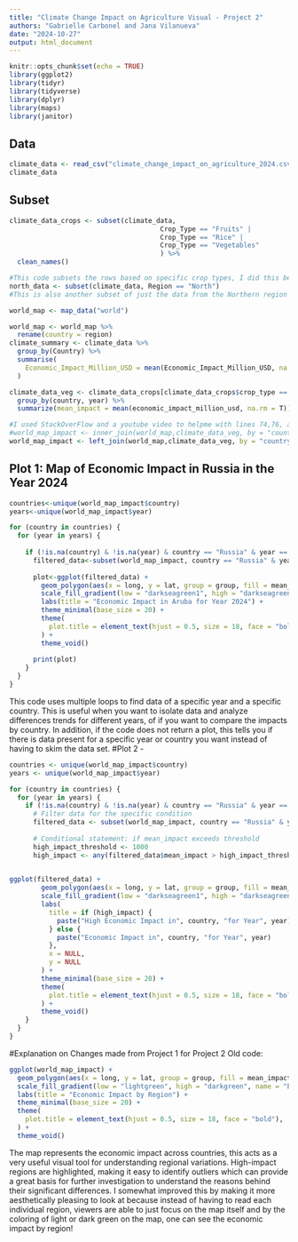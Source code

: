 ```yaml
---
title: "Climate Change Impact on Agriculture Visual - Project 2"
authors: "Gabrielle Carbonel and Jana Vilanueva"
date: "2024-10-27"
output: html_document
---
```


```r
knitr::opts_chunk$set(echo = TRUE)
library(ggplot2)
library(tidyr)
library(tidyverse)
library(dplyr)
library(maps)
library(janitor)
```

## Data

```r
climate_data <- read_csv("climate_change_impact_on_agriculture_2024.csv")
climate_data
```

## Subset

```r
climate_data_crops <- subset(climate_data,
                                      Crop_Type == "Fruits" |
                                      Crop_Type == "Rice" |
                                      Crop_Type == "Vegetables" 
                                      ) %>%
  clean_names()

#This code subsets the rows based on specific crop types, I did this because there were way too many crops to plot on one graph
north_data <- subset(climate_data, Region == "North")
#This is also another subset of just the data from the Northern region
```

```r
world_map <- map_data("world")

world_map <- world_map %>%
  rename(country = region)
climate_summary <- climate_data %>%
  group_by(Country) %>%
  summarise(
    Economic_Impact_Million_USD = mean(Economic_Impact_Million_USD, na.rm = TRUE)
  )

climate_data_veg <- climate_data_crops[climate_data_crops$crop_type == "Vegetables",] %>% 
  group_by(country, year) %>%
  summarize(mean_impact = mean(economic_impact_million_usd, na.rm = T))

#I used StackOverFlow and a youtube video to helpme with lines 74,76, and 77)
#world_map_impact <- inner_join(world_map,climate_data_veg, by = "country")
world_map_impact <- left_join(world_map,climate_data_veg, by = "country")
```

## Plot 1: Map of Economic Impact in Russia in the Year 2024

```r
countries<-unique(world_map_impact$country)
years<-unique(world_map_impact$year)

for (country in countries) {
  for (year in years) {
    
    if (!is.na(country) & !is.na(year) & country == "Russia" & year == 2024) {
      filtered_data<-subset(world_map_impact, country == "Russia" & year == 2024)
      
      plot<-ggplot(filtered_data) +
        geom_polygon(aes(x = long, y = lat, group = group, fill = mean_impact), color = "black") +
        scale_fill_gradient(low = "darkseagreen1", high = "darkseagreen4", name = "Economic Impact\n(Million USD)", na.value = "lightgrey") +
        labs(title = "Economic Impact in Aruba for Year 2024") +
        theme_minimal(base_size = 20) +
        theme(
          plot.title = element_text(hjust = 0.5, size = 18, face = "bold")
        ) +
        theme_void()
      
      print(plot)
    }
  }
}
```
This code uses multiple loops to find data of a specific year and a specific country. This is useful when you want to isolate data and analyze differences trends for different years, of if you want to compare the impacts by country. In addition, if the code does not return a plot, this tells you if there is data present for a specific year or country you want instead of having to skim the data set.
#Plot 2 - 
```r

countries <- unique(world_map_impact$country)
years <- unique(world_map_impact$year)

for (country in countries) {
  for (year in years) {
    if (!is.na(country) & !is.na(year) & country == "Russia" & year == 2024) {
      # Filter data for the specific condition
      filtered_data <- subset(world_map_impact, country == "Russia" & year == 2024)
      
      # Conditional statement: if mean_impact exceeds threshold
      high_impact_threshold <- 1000
      high_impact <- any(filtered_data$mean_impact > high_impact_threshold, na.rm = TRUE)
      

ggplot(filtered_data) +
        geom_polygon(aes(x = long, y = lat, group = group, fill = mean_impact), color = "black") +
        scale_fill_gradient(low = "darkseagreen1", high = "darkseagreen4", name = "Economic Impact\n(Million USD)", na.value = "lightgrey") +
        labs(
          title = if (high_impact) {
            paste("High Economic Impact in", country, "for Year", year)
          } else {
            paste("Economic Impact in", country, "for Year", year)
          },
          x = NULL,
          y = NULL
        ) +
        theme_minimal(base_size = 20) +
        theme(
          plot.title = element_text(hjust = 0.5, size = 18, face = "bold", color = if (high_impact) "red" else "black")
        ) +
        theme_void()
    }
  }
}

```

#Explanation on Changes made from Project 1 for Project 2
Old code:
```r
ggplot(world_map_impact) +
  geom_polygon(aes(x = long, y = lat, group = group, fill = mean_impact), color = "black") +
  scale_fill_gradient(low = "lightgreen", high = "darkgreen", name = "Economic Impact\n(Million USD)", na.value = "lightgrey") +
  labs(title = "Economic Impact by Region") +
  theme_minimal(base_size = 20) +
  theme(
    plot.title = element_text(hjust = 0.5, size = 18, face = "bold"),
  ) +
  theme_void()
```
The map represents the economic impact across countries, this acts as a very useful visual tool for understanding regional variations. High-impact regions are highlighted, making it easy to identify outliers which can provide a great basis for further investigation to understand the reasons behind their significant differences.
I somewhat improved this by making it more aesthetically pleasing to look at because instead of having to read each individual region, viewers are able to just focus on the map itself and by the coloring of light or dark green on the map, one can see the economic impact by region!